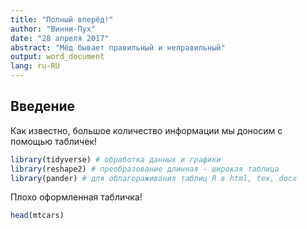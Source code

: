 ```yaml
---
title: "Полный вперёд!"
author: "Винни-Пух"
date: "28 апреля 2017"
abstract: "Мёд бывает правильный и неправильный"
output: word_document
lang: ru-RU
---
```


## Введение

Как известно, большое количество информации мы доносим с помощью табличек!

```r
library(tidyverse) # обработка данных и графики
library(reshape2) # преобразование длинная - широкая таблица
library(pander) # для облагораживания таблиц R в html, tex, docx
```

Плохо оформленная табличка!
```r
head(mtcars)
```



